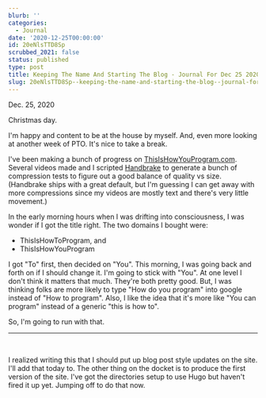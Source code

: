 ```yaml
---
blurb: ''
categories:
  - Journal
date: '2020-12-25T00:00:00'
id: 20eNlsTTD8Sp
scrubbed_2021: false
status: published
type: post
title: Keeping The Name And Starting The Blog - Journal For Dec 25 2020
slug: 20eNlsTTD8Sp--keeping-the-name-and-starting-the-blog--journal-for-dec-25-2020
---
```


Dec. 25, 2020

Christmas day. 

I'm happy and content to be at the house by myself. And, even more looking at another week of PTO. It's nice to take a break.

I've been making a bunch of progress on [ThisIsHowYouProgram.com](http://thisishowyouprogram.com). Several videos made and I scripted [Handbrake](https://handbrake.fr) to generate a bunch of compression tests to figure out a good balance of quality vs size. (Handbrake ships with a great default, but I'm guessing I can get away with more compressions since my videos are mostly text and there's very little movement.)

In the early morning hours when I was drifting into consciousness, I was wonder if I got the title right. The two domains I bought were:

- ThisIsHowToProgram, and
- ThisIsHowYouProgram

I got "To" first, then decided on "You". This morning, I was going back and forth on if I should change it. I'm going to stick with "You". At one level I don't think it matters that much. They're both pretty good. But, I was thinking folks are more likely to type "How do you program" into google instead of "How to program". Also, I like the idea that it's more like "You can program" instead of a generic "this is how to".

So, I'm going to run with that. 

---


<br /> 

I realized writing this that I should put up blog post style updates on the site. I'll add that today to. The other thing on the docket is to produce the first version of the site. I've got the directories setup to use Hugo but haven't fired it up yet. Jumping off to do that now.
